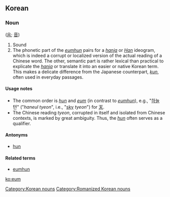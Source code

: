 ==Korean==

===Noun===
{{infl|ko|noun}} ([[음]]; [[音]])

# Sound
# The phonetic part of the ''[[eumhun]]'' pairs for a ''[[hanja]]'' or ''[[Han]]'' ideogram, which is indeed a corrupt or localized version of the actual reading of a Chinese word. The other, semantic part is rather lexical than practical to explicate the ''[[hanja]]'' or translate it into an easier or native Korean term. This makes a delicate difference from the Japanese counterpart, ''[[kun#Japanese|kun]]'', often used in everyday passages. 

====Usage notes====
* The common order is ''[[hun]]'' and ''[[eum]]'' (in contrast to ''[[eumhun]]''), e.g., "[[하늘]] 텬" ("''haneul tyeon''", i.e., "[[sky]] ''tyeon''") for [[天]]. 
* The Chinese reading ''tyeon'', corrupted in itself and isolated from Chinese contexts, is marked by great ambiguity. Thus, the ''[[hun]]'' often serves as a qualifier. 

====Antonyms====
* [[hun]]

====Related terms====
* [[eumhun]]

[[Category:Korean nouns]]
[[Category:Romanized Korean nouns]]

[[ko:eum]]